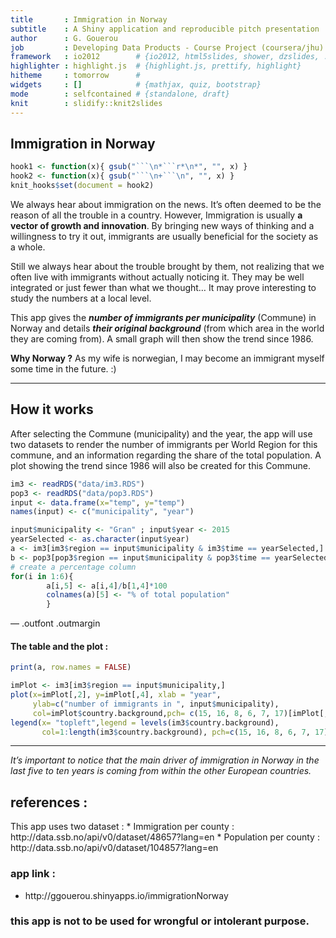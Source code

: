 ```yaml
---
title       : Immigration in Norway
subtitle    : A Shiny application and reproducible pitch presentation
author      : G. Gouerou
job         : Developing Data Products - Course Project (coursera/jhu)
framework   : io2012        # {io2012, html5slides, shower, dzslides, ...}
highlighter : highlight.js  # {highlight.js, prettify, highlight}
hitheme     : tomorrow      # 
widgets     : []            # {mathjax, quiz, bootstrap}
mode        : selfcontained # {standalone, draft}
knit        : slidify::knit2slides
---
```

  
  
## Immigration in Norway

```r
hook1 <- function(x){ gsub("```\n*```r*\n*", "", x) }
hook2 <- function(x){ gsub("```\n+```\n", "", x) }
knit_hooks$set(document = hook2)
```

<style>
/* Styles for Title Slide */
.title-slide {
  background-color: #E6E6FA; /*lavender*/
}

slide.outfont p {
font-size: 7px ;
}

slide.outmargin p {
margin-top: -60px ;
margin-bottom: -20px ;
padding-top: -20px ;
padding-bottom: -20px ;
}
strong {
  font-weight: bold;
}
em {
  font-style: italic
}
</style>

We always hear about immigration on the news. It's often deemed to be 
the reason of all the trouble in a country. However, Immigration is usually
<strong>a vector of growth and innovation</strong>. By bringing new ways of
thinking and a willingness to try it out, immigrants are usually beneficial 
for the society as a whole.  

Still we always hear about the trouble brought by them, not realizing that
we often live with immigrants without actually noticing it. 
They may be well integrated or just fewer than what we thought... It may prove
interesting to study  the numbers at a local level.

This app gives the **_number of immigrants per municipality_** (Commune)
in Norway and details **_their original background_** 
(from which area in the world they are coming from). 
A small graph will then show the trend since 1986.

 

**Why Norway ?** As my wife is norwegian, I may become an immigrant myself 
some time in the future. :)


---

## How it works  

After selecting the Commune (municipality) and the year, the app will use two
datasets to render the number of immigrants per World Region for this commune, 
and an information regarding the share of the total population. 
A plot showing the trend since 1986 will also be created for this Commune.


```r
im3 <- readRDS("data/im3.RDS")
pop3 <- readRDS("data/pop3.RDS")
input <- data.frame(x="temp", y="temp")
names(input) <- c("municipality", "year")
```

```r
input$municipality <- "Gran" ; input$year <- 2015
yearSelected <- as.character(input$year)
a <- im3[im3$region == input$municipality & im3$time == yearSelected,]
b <- pop3[pop3$region == input$municipality & pop3$time == yearSelected,]
# create a percentage column
for(i in 1:6){
        a[i,5] <- a[i,4]/b[1,4]*100
        colnames(a)[5] <- "% of total population"
        }
```



--- .outfont .outmargin

#### The table and the plot :

```r
print(a, row.names = FALSE)
```

```r
imPlot <- im3[im3$region == input$municipality,]
plot(x=imPlot[,2], y=imPlot[,4], xlab = "year", 
     ylab=c("number of immigrants in ", input$municipality), 
     col=imPlot$country.background,pch= c(15, 16, 8, 6, 7, 17)[imPlot[,3]])
legend(x= "topleft",legend = levels(im3$country.background), 
       col=1:length(im3$country.background), pch=c(15, 16, 8, 6, 7, 17))
```



---

*It's important to notice that the main driver of immigration in Norway in the*
*last five to ten years is coming from within the other European countries.*  

## references :  
This app uses two dataset :
* Immigration per county : http://data.ssb.no/api/v0/dataset/48657?lang=en
* Population per county : http://data.ssb.no/api/v0/dataset/104857?lang=en

### app link :

* http://ggouerou.shinyapps.io/immigrationNorway  



### this app is not to be used for wrongful or intolerant purpose.  

